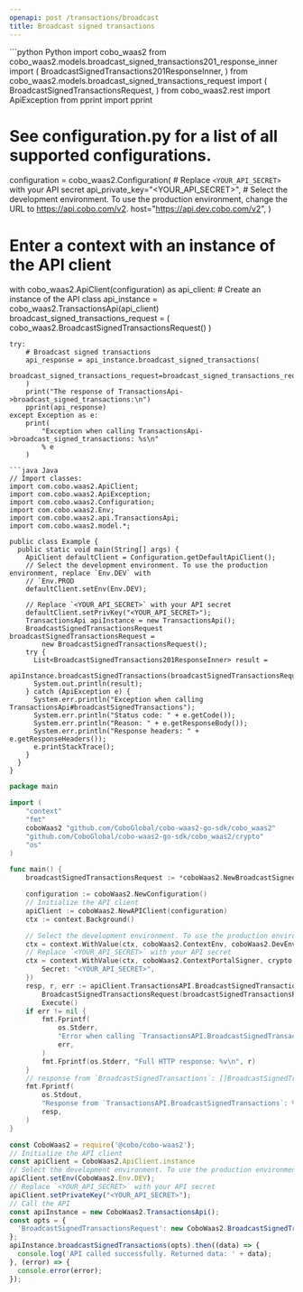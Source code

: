 ```yaml
---
openapi: post /transactions/broadcast
title: Broadcast signed transactions
---
```


<RequestExample>
```python Python
import cobo_waas2
from cobo_waas2.models.broadcast_signed_transactions201_response_inner import (
    BroadcastSignedTransactions201ResponseInner,
)
from cobo_waas2.models.broadcast_signed_transactions_request import (
    BroadcastSignedTransactionsRequest,
)
from cobo_waas2.rest import ApiException
from pprint import pprint

# See configuration.py for a list of all supported configurations.
configuration = cobo_waas2.Configuration(
    # Replace `<YOUR_API_SECRET>` with your API secret
    api_private_key="<YOUR_API_SECRET>",
    # Select the development environment. To use the production environment, change the URL to https://api.cobo.com/v2.
    host="https://api.dev.cobo.com/v2",
)
# Enter a context with an instance of the API client
with cobo_waas2.ApiClient(configuration) as api_client:
    # Create an instance of the API class
    api_instance = cobo_waas2.TransactionsApi(api_client)
    broadcast_signed_transactions_request = (
        cobo_waas2.BroadcastSignedTransactionsRequest()
    )

    try:
        # Broadcast signed transactions
        api_response = api_instance.broadcast_signed_transactions(
            broadcast_signed_transactions_request=broadcast_signed_transactions_request
        )
        print("The response of TransactionsApi->broadcast_signed_transactions:\n")
        pprint(api_response)
    except Exception as e:
        print(
            "Exception when calling TransactionsApi->broadcast_signed_transactions: %s\n"
            % e
        )

```
```java Java
// Import classes:
import com.cobo.waas2.ApiClient;
import com.cobo.waas2.ApiException;
import com.cobo.waas2.Configuration;
import com.cobo.waas2.Env;
import com.cobo.waas2.api.TransactionsApi;
import com.cobo.waas2.model.*;

public class Example {
  public static void main(String[] args) {
    ApiClient defaultClient = Configuration.getDefaultApiClient();
    // Select the development environment. To use the production environment, replace `Env.DEV` with
    // `Env.PROD
    defaultClient.setEnv(Env.DEV);

    // Replace `<YOUR_API_SECRET>` with your API secret
    defaultClient.setPrivKey("<YOUR_API_SECRET>");
    TransactionsApi apiInstance = new TransactionsApi();
    BroadcastSignedTransactionsRequest broadcastSignedTransactionsRequest =
        new BroadcastSignedTransactionsRequest();
    try {
      List<BroadcastSignedTransactions201ResponseInner> result =
          apiInstance.broadcastSignedTransactions(broadcastSignedTransactionsRequest);
      System.out.println(result);
    } catch (ApiException e) {
      System.err.println("Exception when calling TransactionsApi#broadcastSignedTransactions");
      System.err.println("Status code: " + e.getCode());
      System.err.println("Reason: " + e.getResponseBody());
      System.err.println("Response headers: " + e.getResponseHeaders());
      e.printStackTrace();
    }
  }
}

```
```go Go
package main

import (
	"context"
	"fmt"
	coboWaas2 "github.com/CoboGlobal/cobo-waas2-go-sdk/cobo_waas2"
	"github.com/CoboGlobal/cobo-waas2-go-sdk/cobo_waas2/crypto"
	"os"
)

func main() {
	broadcastSignedTransactionsRequest := *coboWaas2.NewBroadcastSignedTransactionsRequest()

	configuration := coboWaas2.NewConfiguration()
	// Initialize the API client
	apiClient := coboWaas2.NewAPIClient(configuration)
	ctx := context.Background()

	// Select the development environment. To use the production environment, replace coboWaas2.DevEnv with coboWaas2.ProdEnv
	ctx = context.WithValue(ctx, coboWaas2.ContextEnv, coboWaas2.DevEnv)
	// Replace `<YOUR_API_SECRET>` with your API secret
	ctx = context.WithValue(ctx, coboWaas2.ContextPortalSigner, crypto.Ed25519Signer{
		Secret: "<YOUR_API_SECRET>",
	})
	resp, r, err := apiClient.TransactionsAPI.BroadcastSignedTransactions(ctx).
		BroadcastSignedTransactionsRequest(broadcastSignedTransactionsRequest).
		Execute()
	if err != nil {
		fmt.Fprintf(
			os.Stderr,
			"Error when calling `TransactionsAPI.BroadcastSignedTransactions``: %v\n",
			err,
		)
		fmt.Fprintf(os.Stderr, "Full HTTP response: %v\n", r)
	}
	// response from `BroadcastSignedTransactions`: []BroadcastSignedTransactions201ResponseInner
	fmt.Fprintf(
		os.Stdout,
		"Response from `TransactionsAPI.BroadcastSignedTransactions`: %v\n",
		resp,
	)
}

```
```javascript JavaScript
const CoboWaas2 = require('@cobo/cobo-waas2');
// Initialize the API client
const apiClient = CoboWaas2.ApiClient.instance
// Select the development environment. To use the production environment, replace `Env.DEV` with `Env.PROD`
apiClient.setEnv(CoboWaas2.Env.DEV);
// Replace `<YOUR_API_SECRET>` with your API secret
apiClient.setPrivateKey("<YOUR_API_SECRET>");
// Call the API
const apiInstance = new CoboWaas2.TransactionsApi();
const opts = {
  'BroadcastSignedTransactionsRequest': new CoboWaas2.BroadcastSignedTransactionsRequest()
};
apiInstance.broadcastSignedTransactions(opts).then((data) => {
  console.log('API called successfully. Returned data: ' + data);
}, (error) => {
  console.error(error);
});
```
</RequestExample>